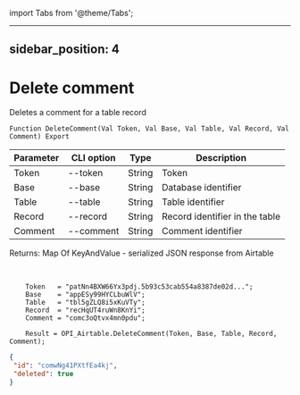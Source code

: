 ﻿import Tabs from '@theme/Tabs';

---
sidebar_position: 4
---

# Delete comment
 Deletes a comment for a table record



`Function DeleteComment(Val Token, Val Base, Val Table, Val Record, Val Comment) Export`

  | Parameter | CLI option | Type | Description |
  |-|-|-|-|
  | Token | --token | String | Token |
  | Base | --base | String | Database identifier |
  | Table | --table | String | Table identifier |
  | Record | --record | String | Record identifier in the table |
  | Comment | --comment | String | Comment identifier |

  
  Returns:  Map Of KeyAndValue - serialized JSON response from Airtable

<br/>




```bsl title="Code example"
    Token   = "patNn4BXW66Yx3pdj.5b93c53cab554a8387de02d...";
    Base    = "appESy99HYCLbuWlV";
    Table   = "tbl5gZLQ8i5xKuVTy";
    Record  = "recHqUT4ruWn8KnYi";
    Comment = "comc3oQtvx4mn0pdu";

    Result = OPI_Airtable.DeleteComment(Token, Base, Table, Record, Comment);
```
 



```json title="Result"
{
 "id": "comwNg41PXtfEa4kj",
 "deleted": true
}
```
